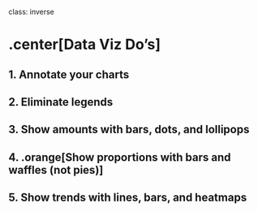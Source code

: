 
class: inverse

# .center[Data Viz Do's]

## 1. Annotate your charts
## 2. Eliminate legends
## 3. Show amounts with bars, dots, and lollipops
## 4. .orange[Show proportions with bars and waffles (not pies)]
## 5. Show trends with lines, bars, and heatmaps
